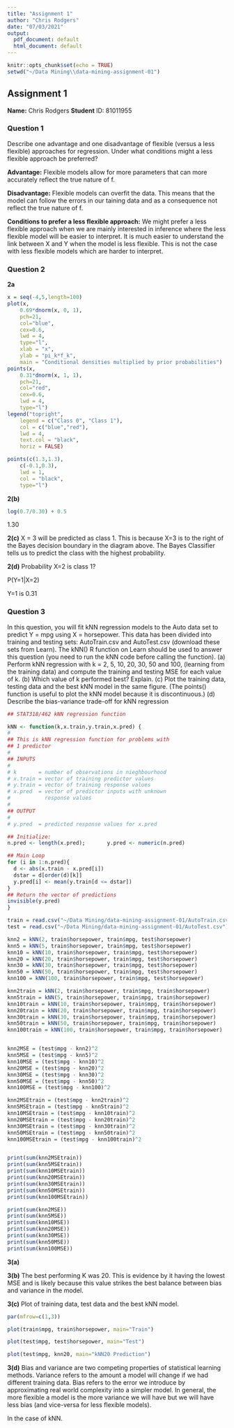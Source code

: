 ```yaml
---
title: "Assignment 1"
author: "Chris Rodgers"
date: "07/03/2021"
output:
  pdf_document: default
  html_document: default
---
```


```r
knitr::opts_chunk$set(echo = TRUE)
setwd("~/Data Mining\\data-mining-assignment-01")
```

## Assignment 1

**Name:** Chris Rodgers
**Student** ID: 81011955


### Question 1
Describe one advantage and one disadvantage of flexible (versus a less
flexible) approaches for regression. Under what conditions might a less flexible approach be preferred?

**Advantage:**
Flexible models allow for more parameters that can more accurately reflect the true nature of f.


**Disadvantage:**
Flexible models can overfit the data. This means that the model can follow the errors in our taining data and as a consequence not reflect the true nature of f.


**Conditions to prefer a less flexible approach:**
We might prefer a less flexible approach when we are mainly interested in inference where the less flexible model will be easier to interpret. It is much easier to understand the link between X and Y when the model is less flexible. This is not the case with less flexible models which are harder to interpret. 


### Question 2

**2a**
```r
x = seq(-4,5,length=100)
plot(x,
	0.69*dnorm(x, 0, 1),
	pch=21,
	col="blue",
	cex=0.6,
	lwd = 4,
	type="l",
	xlab = "x",
	ylab = "pi_k*f_k",
	main = "Conditional densities multiplied by prior probabilities")
points(x,
	0.31*dnorm(x, 1, 1),
	pch=21,
	col="red",
	cex=0.6,
	lwd = 4,
	type="l")
legend("topright",
	legend = c("Class 0", "Class 1"),
	col = c("blue","red"),
	lwd = 4,
	text.col = "black",
	horiz = FALSE)

points(c(1.3,1.3),
	c(-0.1,0.3),
	lwd = 1,
	col = "black",
	type="l")
```

**2(b)**
``` r
log(0.7/0.30) + 0.5
```
1.30

**2(c)**
X = 3 will be predicted as class 1. This is because X=3 is to the right of the Bayes decision boundary in the diagram above. The Bayes Classifier tells us to predict the class with the highest probability.

**2(d)**
Probability X=2 is class 1?

P(Y=1|X=2)

Y=1 is 0.31



### Question 3
 In this question, you will fit kNN regression models to the Auto data set
to predict Y = mpg using X = horsepower. This data has been divided into training
and testing sets: AutoTrain.csv and AutoTest.csv (download these sets from Learn).
The kNN() R function on Learn should be used to answer this question (you need to
run the kNN code before calling the function).
(a) Perform kNN regression with k = 2, 5, 10, 20, 30, 50 and 100, (learning from the
training data) and compute the training and testing MSE for each value of k.
(b) Which value of k performed best? Explain.
(c) Plot the training data, testing data and the best kNN model in the same figure.
(The points() function is useful to plot the kNN model because it is discontinuous.)
(d) Describe the bias-variance trade-off for kNN regression


```r
## STAT318/462 kNN regression function

kNN <- function(k,x.train,y.train,x.pred) {
# 
## This is kNN regression function for problems with
## 1 predictor
#
## INPUTS
#
# k       = number of observations in nieghbourhood 
# x.train = vector of training predictor values
# y.train = vector of training response values
# x.pred  = vector of predictor inputs with unknown
#           response values 
#
## OUTPUT
#
# y.pred  = predicted response values for x.pred

## Initialize:
n.pred <- length(x.pred);		y.pred <- numeric(n.pred)

## Main Loop
for (i in 1:n.pred){
  d <- abs(x.train - x.pred[i])
  dstar = d[order(d)[k]]
  y.pred[i] <- mean(y.train[d <= dstar])		
}
## Return the vector of predictions
invisible(y.pred)
}
```

```r
train = read.csv("~/Data Mining/data-mining-assignment-01/AutoTrain.csv")
test = read.csv("~/Data Mining/data-mining-assignment-01/AutoTest.csv")

knn2 = kNN(2, train$horsepower, train$mpg, test$horsepower)
knn5 = kNN(5, train$horsepower, train$mpg, test$horsepower)
knn10 = kNN(10, train$horsepower, train$mpg, test$horsepower)
knn20 = kNN(20, train$horsepower, train$mpg, test$horsepower)
knn30 = kNN(30, train$horsepower, train$mpg, test$horsepower)
knn50 = kNN(50, train$horsepower, train$mpg, test$horsepower)
knn100 = kNN(100, train$horsepower, train$mpg, test$horsepower)

knn2train = kNN(2, train$horsepower, train$mpg, train$horsepower)
knn5train = kNN(5, train$horsepower, train$mpg, train$horsepower)
knn10train = kNN(10, train$horsepower, train$mpg, train$horsepower)
knn20train = kNN(20, train$horsepower, train$mpg, train$horsepower)
knn30train = kNN(30, train$horsepower, train$mpg, train$horsepower)
knn50train = kNN(50, train$horsepower, train$mpg, train$horsepower)
knn100train = kNN(100, train$horsepower, train$mpg, train$horsepower)


knn2MSE = (test$mpg - knn2)^2
knn5MSE = (test$mpg - knn5)^2
knn10MSE = (test$mpg - knn10)^2
knn20MSE = (test$mpg - knn20)^2
knn30MSE = (test$mpg - knn30)^2
knn50MSE = (test$mpg - knn50)^2
knn100MSE = (test$mpg - knn100)^2

knn2MSEtrain = (test$mpg - knn2train)^2
knn5MSEtrain = (test$mpg - knn5train)^2
knn10MSEtrain = (test$mpg - knn10train)^2
knn20MSEtrain = (test$mpg - knn20train)^2
knn30MSEtrain = (test$mpg - knn30train)^2
knn50MSEtrain = (test$mpg - knn50train)^2
knn100MSEtrain = (test$mpg - knn100train)^2


print(sum(knn2MSEtrain))
print(sum(knn5MSEtrain))
print(sum(knn10MSEtrain))
print(sum(knn20MSEtrain))
print(sum(knn30MSEtrain))
print(sum(knn50MSEtrain))
print(sum(knn100MSEtrain))

print(sum(knn2MSE))
print(sum(knn5MSE))
print(sum(knn10MSE))
print(sum(knn20MSE))
print(sum(knn30MSE))
print(sum(knn50MSE))
print(sum(knn100MSE))
```
**3(a)**

**3(b)** The best performing K was 20. This is evidence by it having the lowest MSE and is likely because this value strikes the best balance between bias and variance in the model.

**3(c)** Plot of training data, test data and the best kNN model.

```r
par(mfrow=c(1,3))

plot(train$mpg, train$horsepower, main="Train")

plot(test$mpg, test$horsepower, main="Test")

plot(test$mpg, knn20, main="kNN20 Prediction")
```
**3(d)** 
Bias and variance are two competing properties of statistical learning methods. Variance refers to the amount a model will change if we had different training data. Bias refers to the error we introduce by approximating real world complexity into a simpler model. In general, the more flexible a model is the more variance we will have but we will have less bias (and vice-versa for less flexible models).

In the case of kNN. 



